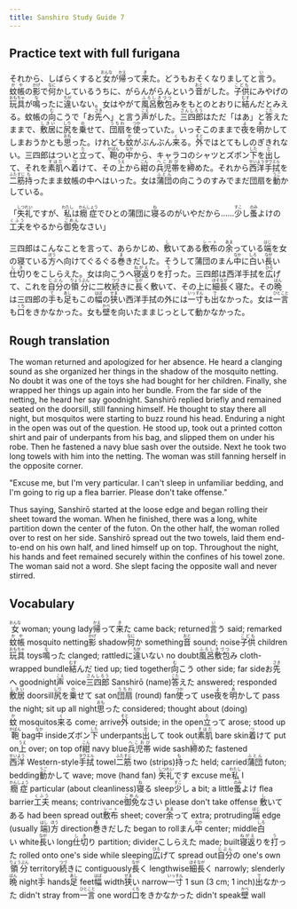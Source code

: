 ```yaml
---
title: Sanshiro Study Guide 7
---
```


## Practice text with full furigana

<p>
それから、しばらくすると<ruby><rb>女</rb><rt>おんな</rt></ruby>が<ruby><rb>帰</rb><rt>かえ</rt></ruby>って<ruby><rb>来</rb><rt>き</rt></ruby>た。どうもおそくなりましてと<ruby><rb>言</rb><rt>い</rt></ruby>う。<ruby><rb>蚊帳</rb><rt>かや</rt></ruby>の<ruby><rb>影</rb><rt>かげ</rt></ruby>で<ruby><rb>何</rb><rt>なに</rt></ruby>かしているうちに、がらんがらんという<ruby><rb>音</rb><rt>おと</rt></ruby>がした。<ruby><rb>子供</rb><rt>こども</rt></ruby>にみやげの<ruby><rb>玩具</rb><rt>おもちゃ</rt></ruby>が<ruby><rb>鳴</rb><rt>な</rt></ruby>ったに<ruby><rb>違</rb><rt>ちが</rt></ruby>いない。女はやがて<ruby><rb>風呂敷包</rb><rt>ふろしきづつ</rt></ruby>みをもとのとおりに<ruby><rb>結</rb><rt>むす</rt></ruby>んだとみえる。蚊帳の<ruby><rb>向</rb><rt>む</rt></ruby>こうで「お<ruby><rb>先</rb><rt>さき</rt></ruby>へ」と言う<ruby><rb>声</rb><rt>こえ</rt></ruby>がした。<ruby><rb>三四郎</rb><rt>さんしろう</rt></ruby>はただ「はあ」と<ruby><rb>答</rb><rt>こた</rt></ruby>えたままで、<ruby><rb>敷居</rb><rt>しきい</rt></ruby>に<ruby><rb>尻</rb><rt>しり</rt></ruby>を<ruby><rb>乗</rb><rt>の</rt></ruby>せて、<ruby><rb>団扇</rb><rt>うちわ</rt></ruby>を<ruby><rb>使</rb><rt>つか</rt></ruby>っていた。いっそこのままで<ruby><rb>夜</rb><rt>よ</rt></ruby>を<ruby><rb>明</rb><rt>あ</rt></ruby>かしてしまおうかとも<ruby><rb>思</rb><rt>おも</rt></ruby>った。けれども<ruby><rb>蚊</rb><rt>か</rt></ruby>がぶんぶん<ruby><rb>来</rb><rt>く</rt></ruby>る。<ruby><rb>外</rb><rt>そと</rt></ruby>ではとてもしのぎきれない。三四郎はついと<ruby><rb>立</rb><rt>た</rt></ruby>って、<ruby><rb>鞄</rb><rt>かばん</rt></ruby>の<ruby><rb>中</rb><rt>なか</rt></ruby>から、キャラコのシャツとズボン<ruby><rb>下</rb><rt>した</rt></ruby>を<ruby><rb>出</rb><rt>だ</rt></ruby>して、それを<ruby><rb>素肌</rb><rt>すはだ</rt></ruby>へ<ruby><rb>着</rb><rt>つ</rt></ruby>けて、その<ruby><rb>上</rb><rt>うえ</rt></ruby>から<ruby><rb>紺</rb><rt>こん</rt></ruby>の<ruby><rb>兵児帯</rb><rt>へこおび</rt></ruby>を<ruby><rb>締</rb><rt>し</rt></ruby>めた。それから<ruby><rb>西洋</rb><rt>せいよう</rt></ruby><ruby><rb>手拭</rb><rt>タウエル</rt></ruby>を<ruby><rb>二筋</rb><rt>ふたすじ</rt></ruby><ruby><rb>持</rb><rt>も</rt></ruby>ったまま蚊帳の中へはいった。女は<ruby><rb>蒲団</rb><rt>ふとん</rt></ruby>の向こうのすみでまだ団扇を<ruby><rb>動</rb><rt>うご</rt></ruby>かしている。
</p>

<p>
「<ruby><rb>失礼</rb><rt>しつれい</rt></ruby>ですが、<ruby><rb>私</rb><rt>わたし</rt></ruby>は<ruby><rb>癇症</rb><rt>かんしょう</rt></ruby>でひとの蒲団に<ruby><rb>寝</rb><rt>ね</rt></ruby>るのがいやだから……<ruby><rb>少</rb><rt>すこ</rt></ruby>し<ruby><rb>蚤</rb><rt>のみ</rt></ruby>よけの<ruby><rb>工夫</rb><rt>くふう</rt></ruby>をやるから<ruby><rb>御免</rb><rt>ごめん</rt></ruby>なさい」
</p>

<p>
三四郎はこんなことを言って、あらかじめ、<ruby><rb>敷</rb><rt>し</rt></ruby>いてある<ruby><rb>敷布</rb><rt>シート</rt></ruby>の<ruby><rb>余</rb><rt>あま</rt></ruby>っている<ruby><rb>端</rb><rt>はじ</rt></ruby>を女の寝ている<ruby><rb>方</rb><rt>ほう</rt></ruby>へ向けてぐるぐる<ruby><rb>巻</rb><rt>ま</rt></ruby>きだした。そうして蒲団のまん<ruby><rb>中</rb><rt>なか</rt></ruby>に<ruby><rb>白</rb><rt>しろ</rt></ruby>い<ruby><rb>長</rb><rt>なが</rt></ruby>い<ruby><rb>仕切</rb><rt>しき</rt></ruby>りをこしらえた。女は向こうへ<ruby><rb>寝返</rb><rt>ねがえ</rt></ruby>りを<ruby><rb>打</rb><rt>う</rt></ruby>った。三四郎は西洋手拭を<ruby><rb>広</rb><rt>ひろ</rt></ruby>げて、これを<ruby><rb>自分</rb><rt>じぶん</rt></ruby>の<ruby><rb>領分</rb><rt>りょうぶん</rt></ruby>に二枚<ruby><rb>続</rb><rt>つづ</rt></ruby>きに<ruby><rb>長</rb><rt>なが</rt></ruby>く敷いて、その上に<ruby><rb>細長</rb><rt>ほそなが</rt></ruby>く寝た。その<ruby><rb>晩</rb><rt>ばん</rt></ruby>は三四郎の<ruby><rb>手</rb><rt>て</rt></ruby>も<ruby><rb>足</rb><rt>あし</rt></ruby>もこの<ruby><rb>幅</rb><rt>はば</rt></ruby>の<ruby><rb>狭</rb><rt>せま</rt></ruby>い西洋手拭の外には<ruby><rb>一寸</rb><rt>いっすん</rt></ruby>も<ruby><rb>出</rb><rt>で</rt></ruby>なかった。女は<ruby><rb>一言</rb><rt>ひとこと</rt></ruby>も<ruby><rb>口</rb><rt>くち</rt></ruby>をきかなかった。女も<ruby><rb>壁</rb><rt>かべ</rt></ruby>を向いたままじっとして動かなかった。
</p>


## Rough translation

The woman returned and apologized for her absence. He heard a clanging sound as she organized her things in the shadow of the mosquito netting. No doubt it was one of the toys she had bought for her children. Finally, she wrapped her things up again into her bundle. From the far side of the netting, he heard her say goodnight. Sanshirō replied briefly and remained seated on the doorsill, still fanning himself. He thought to stay there all night, but mosquitos were starting to buzz round his head. Enduring a night in the open was out of the question. He stood up, took out a printed cotton shirt and pair of underpants from his bag, and slipped them on under his robe. Then he fastened a navy blue sash over the outside. Next he took two long towels with him into the netting. The woman was still fanning herself in the opposite corner.

"Excuse me, but I'm very particular. I can't sleep in unfamiliar bedding, and I'm going to rig up a flea barrier. Please don't take offense."

Thus saying, Sanshirō started at the loose edge and began rolling their sheet toward the woman. When he finished, there was a long, white partition down the center of the futon. On the other half, the woman rolled over to rest on her side. Sanshirō spread out the two towels, laid them end-to-end on his own half, and lined himself up on top. Throughout the night, his hands and feet remained securely within the confines of his towel zone. The woman said not a word. She slept facing the opposite wall and never stirred.   


## Vocabulary

<p>
<span class="vocabstudy"><ruby><rb>女</rb><rt>おんな</rt></ruby>&nbsp;woman; young lady</span><span class="vocabstudy"><ruby><rb>帰</rb><rt>かえ</rt></ruby>って<ruby><rb>来</rb><rt>き</rt></ruby>た&nbsp;came back; returned</span><span class="vocabstudy"><ruby><rb>言</rb><rt>い</rt></ruby>う&nbsp;said; remarked</span><span class="vocabstudy"><ruby><rb>蚊帳</rb><rt>かや</rt></ruby>&nbsp;mosquito netting</span><span class="vocabstudy"><ruby><rb>影</rb><rt>かげ</rt></ruby>&nbsp;shadow</span><span class="vocabstudy"><ruby><rb>何</rb><rt>なに</rt></ruby>か&nbsp;something</span><span class="vocabstudy"><ruby><rb>音</rb><rt>おと</rt></ruby>&nbsp;sound; noise</span><span class="vocabstudy"><ruby><rb>子供</rb><rt>こども</rt></ruby>&nbsp;children</span><span class="vocabstudy"><ruby><rb>玩具</rb><rt>おもちゃ</rt></ruby>&nbsp;toys</span><span class="vocabstudy"><ruby><rb>鳴</rb><rt>な</rt></ruby>った&nbsp;clanged; rattled</span><span class="vocabstudy">に<ruby><rb>違</rb><rt>ちが</rt></ruby>いない&nbsp;no doubt</span><span class="vocabstudy"><ruby><rb>風呂敷包</rb><rt>ふろしきづつ</rt></ruby>み&nbsp;cloth-wrapped bundle</span><span class="vocabstudy"><ruby><rb>結</rb><rt>むす</rt></ruby>んだ&nbsp;tied up; tied together</span><span class="vocabstudy"><ruby><rb>向</rb><rt>む</rt></ruby>こう&nbsp;other side; far side</span><span class="vocabstudy">お<ruby><rb>先</rb><rt>さき</rt></ruby>へ&nbsp;goodnight</span><span class="vocabstudy"><ruby><rb>声</rb><rt>こえ</rt></ruby>&nbsp;voice</span><span class="vocabstudy"><ruby><rb>三四郎</rb><rt>さんしろう</rt></ruby>&nbsp;Sanshirō (name)</span><span class="vocabstudy"><ruby><rb>答</rb><rt>こた</rt></ruby>えた&nbsp;answered; responded</span><span class="vocabstudy"><ruby><rb>敷居</rb><rt>しきい</rt></ruby>&nbsp;doorsill</span><span class="vocabstudy"><ruby><rb>尻</rb><rt>しり</rt></ruby>を<ruby><rb>乗</rb><rt>の</rt></ruby>せて&nbsp;sat on</span><span class="vocabstudy"><ruby><rb>団扇</rb><rt>うちわ</rt></ruby>&nbsp;(round) fan</span><span class="vocabstudy"><ruby><rb>使</rb><rt>つか</rt></ruby>って&nbsp;use</span><span class="vocabstudy"><ruby><rb>夜</rb><rt>よ</rt></ruby>を<ruby><rb>明</rb><rt>あ</rt></ruby>かして&nbsp;pass the night; sit up all night</span><span class="vocabstudy"><ruby><rb>思</rb><rt>おも</rt></ruby>った&nbsp;considered; thought about (doing)</span><span class="vocabstudy"><ruby><rb>蚊</rb><rt>か</rt></ruby>&nbsp;mosquitos</span><span class="vocabstudy"><ruby><rb>来</rb><rt>く</rt></ruby>る&nbsp;come; arrive</span><span class="vocabstudy"><ruby><rb>外</rb><rt>そと</rt></ruby>&nbsp;outside; in the open</span><span class="vocabstudy"><ruby><rb>立</rb><rt>た</rt></ruby>って&nbsp;arose; stood up</span><span class="vocabstudy"><ruby><rb>鞄</rb><rt>かばん</rt></ruby>&nbsp;bag</span><span class="vocabstudy"><ruby><rb>中</rb><rt>なか</rt></ruby>&nbsp;inside</span><span class="vocabstudy">ズボン<ruby><rb>下</rb><rt>した</rt></ruby>&nbsp;underpants</span><span class="vocabstudy"><ruby><rb>出</rb><rt>だ</rt></ruby>して&nbsp;took out</span><span class="vocabstudy"><ruby><rb>素肌</rb><rt>すはだ</rt></ruby>&nbsp;bare skin</span><span class="vocabstudy"><ruby><rb>着</rb><rt>つ</rt></ruby>けて&nbsp;put on</span><span class="vocabstudy"><ruby><rb>上</rb><rt>うえ</rt></ruby>&nbsp;over; on top of</span><span class="vocabstudy"><ruby><rb>紺</rb><rt>こん</rt></ruby>&nbsp;navy blue</span><span class="vocabstudy"><ruby><rb>兵児帯</rb><rt>へこおび</rt></ruby>&nbsp;wide sash</span><span class="vocabstudy"><ruby><rb>締</rb><rt>し</rt></ruby>めた&nbsp;fastened</span><span class="vocabstudy"><ruby><rb>西洋</rb><rt>せいよう</rt></ruby>&nbsp;Western-style</span><span class="vocabstudy"><ruby><rb>手拭</rb><rt>タウエル</rt></ruby>&nbsp;towel</span><span class="vocabstudy"><ruby><rb>二筋</rb><rt>ふたすじ</rt></ruby>&nbsp;two (strips)</span><span class="vocabstudy"><ruby><rb>持</rb><rt>も</rt></ruby>った&nbsp;held; carried</span><span class="vocabstudy"><ruby><rb>蒲団</rb><rt>ふとん</rt></ruby>&nbsp;futon; bedding</span><span class="vocabstudy"><ruby><rb>動</rb><rt>うご</rt></ruby>かして&nbsp;wave; move (hand fan)</span>
<span class="vocabstudy"><ruby><rb>失礼</rb><rt>しつれい</rt></ruby>です&nbsp;excuse me</span><span class="vocabstudy"><ruby><rb>私</rb><rt>わたし</rt></ruby>&nbsp;I</span><span class="vocabstudy"><ruby><rb>癇症</rb><rt>かんしょう</rt></ruby>&nbsp;particular (about cleanliness)</span><span class="vocabstudy"><ruby><rb>寝</rb><rt>ね</rt></ruby>る&nbsp;sleep</span><span class="vocabstudy"><ruby><rb>少</rb><rt>すこ</rt></ruby>し&nbsp;a bit; a little</span><span class="vocabstudy"><ruby><rb>蚤</rb><rt>のみ</rt></ruby>よけ&nbsp;flea barrier</span><span class="vocabstudy"><ruby><rb>工夫</rb><rt>くふう</rt></ruby>&nbsp;means; contrivance</span><span class="vocabstudy"><ruby><rb>御免</rb><rt>ごめん</rt></ruby>なさい&nbsp;please don't take offense</span>
<span class="vocabstudy"><ruby><rb>敷</rb><rt>し</rt></ruby>いてある&nbsp;had been spread out</span><span class="vocabstudy"><ruby><rb>敷布</rb><rt>シート</rt></ruby>&nbsp;sheet; cover</span><span class="vocabstudy"><ruby><rb>余</rb><rt>あま</rt></ruby>って&nbsp;extra; protruding</span><span class="vocabstudy"><ruby><rb>端</rb><rt>はじ</rt></ruby>&nbsp;edge (usually <ruby><rb>端</rb><rt>はし</rt></ruby>)</span><span class="vocabstudy"><ruby><rb>方</rb><rt>ほう</rt></ruby>&nbsp;direction</span><span class="vocabstudy"><ruby><rb>巻</rb><rt>ま</rt></ruby>きだした&nbsp;began to roll</span><span class="vocabstudy">まん<ruby><rb>中</rb><rt>なか</rt></ruby>&nbsp;center; middle</span><span class="vocabstudy"><ruby><rb>白</rb><rt>しろ</rt></ruby>い&nbsp;white</span><span class="vocabstudy"><ruby><rb>長</rb><rt>なが</rt></ruby>い&nbsp;long</span><span class="vocabstudy"><ruby><rb>仕切</rb><rt>しき</rt></ruby>り&nbsp;partition; divider</span><span class="vocabstudy">こしらえた&nbsp;made; built</span><span class="vocabstudy"><ruby><rb>寝返</rb><rt>ねがえ</rt></ruby>りを<ruby><rb>打</rb><rt>う</rt></ruby>った&nbsp;rolled onto one's side while sleeping</span><span class="vocabstudy"><ruby><rb>広</rb><rt>ひろ</rt></ruby>げて&nbsp;spread out</span><span class="vocabstudy"><ruby><rb>自分</rb><rt>じぶん</rt></ruby>の&nbsp;one's own</span><span class="vocabstudy"><ruby><rb>領分</rb><rt>りょうぶん</rt></ruby>&nbsp;territory</span><span class="vocabstudy"><ruby><rb>続</rb><rt>つづ</rt></ruby>きに&nbsp;contiguously</span><span class="vocabstudy"><ruby><rb>長</rb><rt>なが</rt></ruby>く&nbsp;lengthwise</span><span class="vocabstudy"><ruby><rb>細長</rb><rt>ほそなが</rt></ruby>く&nbsp;narrowly; slenderly</span><span class="vocabstudy"><ruby><rb>晩</rb><rt>ばん</rt></ruby>&nbsp;night</span><span class="vocabstudy"><ruby><rb>手</rb><rt>て</rt></ruby>&nbsp;hands</span><span class="vocabstudy"><ruby><rb>足</rb><rt>あし</rt></ruby>&nbsp;feet</span><span class="vocabstudy"><ruby><rb>幅</rb><rt>はば</rt></ruby>&nbsp;width</span><span class="vocabstudy"><ruby><rb>狭</rb><rt>せま</rt></ruby>い&nbsp;narrow</span><span class="vocabstudy"><ruby><rb>一寸</rb><rt>いっすん</rt></ruby>&nbsp;1 sun (3 cm; 1 inch)</span><span class="vocabstudy"><ruby><rb>出</rb><rt>で</rt></ruby>なかった&nbsp;didn't stray from</span><span class="vocabstudy"><ruby><rb>一言</rb><rt>ひとこと</rt></ruby>&nbsp;one word</span><span class="vocabstudy"><ruby><rb>口</rb><rt>くち</rt></ruby>をきかなかった&nbsp;didn't speak</span><span class="vocabstudy"><ruby><rb>壁</rb><rt>かべ</rt></ruby>&nbsp;wall</span>
</p>

